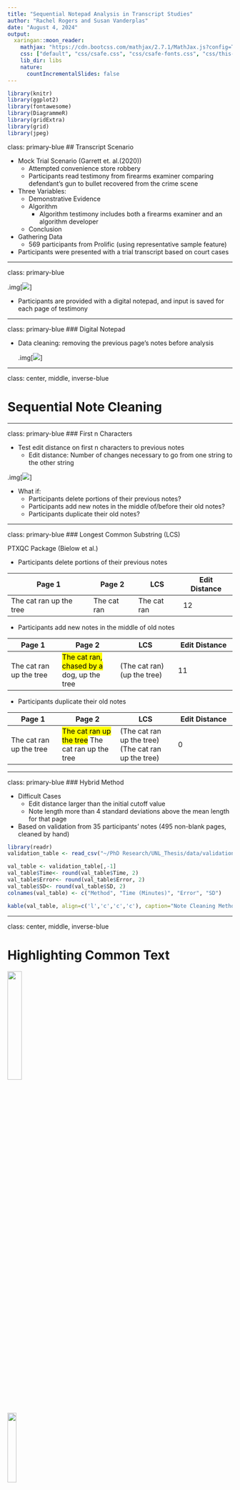 ```yaml
---
title: "Sequential Notepad Analysis in Transcript Studies"
author: "Rachel Rogers and Susan Vanderplas"
date: "August 4, 2024"
output:
  xaringan::moon_reader:
    mathjax: "https://cdn.bootcss.com/mathjax/2.7.1/MathJax.js?config=TeX-MML-AM_HTMLorMML"
    css: ["default", "css/csafe.css", "css/csafe-fonts.css", "css/this-presentation.css"]
    lib_dir: libs
    nature:
      countIncrementalSlides: false
---
```


```r
library(knitr)
library(ggplot2)
library(fontawesome)
library(DiagrammeR)
library(gridExtra)
library(grid)
library(jpeg)
```


class: primary-blue
## Transcript Scenario

- Mock Trial Scenario (Garrett et. al.(2020))
    - Attempted convenience store robbery
    - Participants read testimony from firearms examiner comparing defendant's gun to bullet recovered from the crime scene
    
- Three Variables: 
    - Demonstrative Evidence 
    - Algorithm 
        - Algorithm testimony includes both a firearms examiner and an algorithm developer
    - Conclusion

- Gathering Data
    - 569 participants from Prolific (using representative sample feature)

- Participants were presented with a trial transcript based on court cases

---

class: primary-blue

.img[![](images/notepad2.jpg)]

- Participants are provided with a digital notepad, and input is saved for each page of testimony

---

class: primary-blue
### Digital Notepad

- Data cleaning: removing the previous page's notes before analysis
  
  .img[![](images/pagecleaning.jpg)]

---

class: center, middle, inverse-blue

# Sequential Note Cleaning

<!-- <img src="images/seqstrclean.png" width="25%" /> -->

<!-- <img src="images/seqstrclean_qr.png" width="20%" /> -->

---

class: primary-blue
### First n Characters

- Test edit distance on first n characters to previous notes
   - Edit distance: Number of changes necessary to go from one string to the other string

.img[![](images/pagecleaning.jpg)]

- What if:
   - Participants delete portions of their previous notes?
   - Participants add new notes in the middle of/before their old notes?
   - Participants duplicate their old notes?
   
---

class: primary-blue
### Longest Common Substring (LCS)

PTXQC Package (Bielow et al.)

- Participants delete portions of their previous notes
   
Page 1 | Page 2 | LCS | Edit Distance
--------|---------|---------|---------
The cat ran up the tree | The cat ran | The cat ran | 12

- Participants add new notes in the middle of old notes
   
Page 1 | Page 2 | LCS | Edit Distance
--------|---------|---------|---------
The cat ran up the tree | <mark>The cat ran, chased by a</mark> dog, up the tree | (The cat ran)(up the tree) | 11

- Participants duplicate their old notes
   
Page 1 | Page 2 | LCS | Edit Distance
--------|---------|---------|---------
The cat ran up the tree | <mark>The cat ran up the tree</mark> The cat ran up the tree | (The cat ran up the tree)(The cat ran up the tree) | 0

---

class: primary-blue
### Hybrid Method

- Difficult Cases
   - Edit distance larger than the initial cutoff value
   - Note length more than 4 standard deviations above the mean length for that page
- Based on validation from 35 participants' notes (495 non-blank pages, cleaned by hand)

```r
library(readr)
validation_table <- read_csv("~/PhD Research/UNL_Thesis/data/validation_summary_table.csv")

val_table <- validation_table[,-1]
val_table$Time<- round(val_table$Time, 2)
val_table$Error<- round(val_table$Error, 2)
val_table$SD<- round(val_table$SD, 2)
colnames(val_table) <- c("Method", "Time (Minutes)", "Error", "SD")

kable(val_table, align=c('l','c','c','c'), caption="Note Cleaning Method Comparison")

```

---

class: center, middle, inverse-blue

# Highlighting Common Text

<img src="images/highlightr.png" width="25%" />

<img src="images/highlightr_qr.png" width="20%" />

---

class: primary-blue
### How can we tell which portions of the testimony participants focus on?

- Highlight testimony based on frequency of occurrence in participants' notes
  - Collocations of length 5
     - Willfully: average frequency of ~30

```r
library(highlightr)
library(dplyr)
comment_example_rename <- dplyr::rename(comment_example, page_notes=Notes)

toks_comment <- highlightr::token_comments(comment_example_rename)

transcript_example_rename <- dplyr::rename(transcript_example, text=Text)

toks_transcript <- highlightr::token_transcript(transcript_example_rename)

collocation_object <- highlightr::collocate_comments(toks_transcript, toks_comment)

merged_frequency <- highlightr::transcript_frequency(transcript_example_rename, collocation_object)

collocation_object %>% select(col_1, collocation) %>% filter(grepl("willfully", collocation)) %>% rename(Frequency=col_1) %>% kable()

freq_plot <- highlightr::collocation_plot(merged_frequency)

page_highlight <- highlightr::highlighted_text(freq_plot)

```


<img src="images/transcript_example2.jpg" width="70%"/>

---

class: primary-blue
### Weights

- Fuzzy Matches:
  - How many times the indirect match occurs
  - How close the indirect match is to the transcript phrase
  - Number of closest transcript matches to the indirect match
    - For example, "Jur" has an edit distance of 2 from both "June" and "July"
- All Matches:
  - How many times the collocation occurs in the testimony
    - ex. "the bullet matching algorithm is"
  
.pull-left[.img[![](images/transcript_example2.jpg)]]
.pull-right[.img[![](images/highlight_example.PNG)]]

---

class: primary-blue

Length 2

<img src="images/collocation_length2.jpg" width="60%"/>

Length 5

<img src="images/highlight_example.PNG" width="60%"/>

Length 8

<img src="images/collocation_length8.jpg" width="60%"/>

---

class: primary-blue
### Collocation Analysis

<img src="images/collocationlong.jpg" width="70%" />

---

class: primary-blue

### Other Applications: Wikipedia Edit History

<img src="images/wikipedia.jpg" width="80%"/>



---

class: primary-blue
### Citations

- Center for Statistics and Applications in Forensic Evidence, Rogers R, VanderPlas S (2024). highlightr: Highlight Conserved Edits Across Versions of a Document. R package version 1.0.0,
https://doi.org/10.32614/CRAN.package.highlightr

-   Bielow C, Mastrobuoni G, Kempa S (2016). “Proteomics Quality Control: Quality Control Software for MaxQuant Results.” _Journal of Proteome Research_, *15 (3)*, 77-787.
  doi:10.1021/acs.jproteome.5b00780
  
- Garrett, B. L., Scurich, N., & Crozier, W. E. "Mock jurors’ evaluation of firearm examiner testimony." (2020). Law and Human Behavior, 44(5), 412–423. https://doi.org/10.1037/lhb0000423

- “Highlighter.” Wikipedia, 14 Mar. 2024. Wikipedia, https://en.wikipedia.org/w/index.php?title=Highlighter&oldid=1213690238.

This work was funded (or partially funded) by the Center for Statistics and Applications in Forensic Evidence (CSAFE) through Cooperative Agreements 70NANB15H176 and 70NANB20H019 between NIST and Iowa State University, which includes activities carried out at Carnegie Mellon University, Duke University, University of California Irvine, University of Virginia, West Virginia University, University of Pennsylvania, Swarthmore College and University of Nebraska, Lincoln.

---

class: primary-blue
### Weights

- Fuzzy Matching
  - $x_i$ is the frequency for a fuzzy collocation $i$
  - $d_i$ is the fuzzy match distance
  - $c_i$ is the number of closest matches for the fuzzy collocation
     - ex. "Jur"
- Non-Fuzzy Matching ( $z$ )
- What if the testimony contains the same collocation multiple times? ( $k$ )
  - ex. "the bullet matching algorithm is"
  
$$
(z+\sum_{i=1}^n\frac{x_i}{(d_i+0.25)c_i})\frac{1}{k}
$$

.pull-left[.img[![](images/transcript_example2.jpg)]]
.pull-right[.img[![](images/highlight_example.PNG)]]

---

class: primary-blue
### Longest Common Substring (LCS)

- Search for the longest common substring between the current set of notes and the previous set of notes (PTXQC)
   - If the string is long enough, remove from current page of notes
   - Repeat

```r
grViz("digraph {
  graph [layout = dot, rankdir = TB]
  
  node [shape = rectangle]        
  rec1 [label = 'Page 1\n the cat enjoys napping in the afternoon']
  rec2 [label = 'Page 2\nWhen it is quiet, the cat enjoys napping']
  rec3 [label =  'LCS\n the cat enjoys napping']
  rec4 [label = 'Page 2 Clean\nWhen it is quiet']
  
  # edge definitions with the node IDs
  rec1 -> rec3
  rec2 -> rec3
  rec3 -> rec4
  }",
  height = 500, width=800)

```

---

class: primary-blue
### Hybrid Method

- LCS Drawbacks
   - What if testimony itself is repeated?
   - Time intensive
- Use the first n character method for easy cases, then clean up difficult cases with LCS (Tested on subset of 35 participants' notes)

<img src="images/cleaningerror.jpg" width="75%" />


